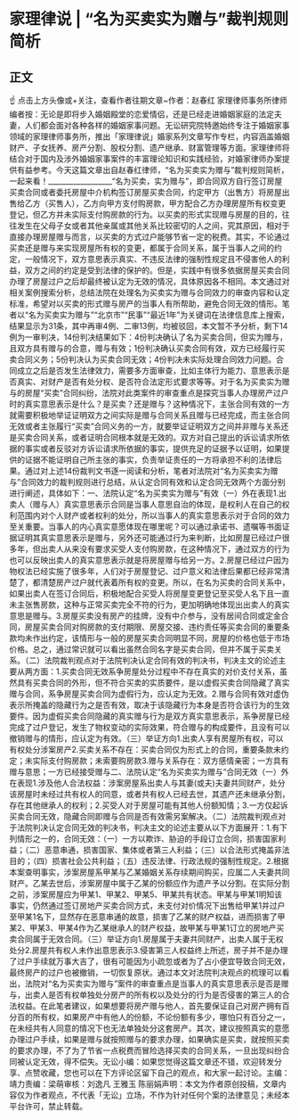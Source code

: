 # 家理律说 | “名为买卖实为赠与”裁判规则简析
## 正文
☝ 点击上方头像或+关注，查看作者往期文章~作者：赵春红 家理律师事务所律师编者按：无论是即将步入婚姻殿堂的恋爱情侣，还是已经走进婚姻家庭的法定夫妻，人们都会面对各种各样的婚姻家事问题。无讼研究院特邀始终专注于婚姻家事领域的家理律师事务所，推出「家理律说」婚家系列文章写作专栏，内容涵盖婚姻财产、子女抚养、房产分割、股权分割、遗产继承、财富管理等方面。家理律师将结合对于国内及涉外婚姻家事案件的丰富理论知识和实践经验，对婚家律师办案提供有益参考。今天这篇文章出自赵春红律师，“名为买卖实为赠与”裁判规则简析，一起来看！__________________“名为买卖，实为赠与”，即合同双方自行签订房屋买卖合同或者委托房屋中介机构签订房屋买卖合同，约定甲方（出售方）将房屋出售给乙方（买售人），乙方向甲方支付购房款，甲方配合乙方办理房屋所有权变更登记，但乙方并未实际支付购房款的行为。以买卖的形式实现赠与房屋的目的，往往发生在父母子女或者其他亲属或其他关系比较密切的人之间，究其原因，相对于直接办理房屋赠与而言，以买卖的方式过户能够节省一定的税费。其实，不论通过买卖还是赠与来实现房屋所有权的变更，都属于合同关系，属于当事人之间的约定，一般情况下，双方意思表示真实、不违反法律的强制性规定且不侵害他人的利益，双方之间的约定是受到法律的保护的。但是，实践中有很多依据房屋买卖合同办理了房屋过户之后却最终被认定为无效的情况，具体原因各不相同。本文通过对相关案例搜索分析，总结法院在处理名为买卖实为赠与合同效力的审查内容和认定标准，希望对以买卖的形式赠与房产的当事人有所帮助，避免合同无效的情形。笔者以“名为买卖实为赠与”“北京市”“民事”“最近1年”为关键词在法律信息库上搜索，结果显示为31条，其中再审4例、二审13例，均被驳回，本文暂不予分析，剩下14例为一审判决，14份判决结果如下：4份判决确认了名为买卖合同，但实为赠与，且双方具有赠与的合意，赠与有效；1份判决确认买卖合同有效，双方已经履行买卖合同义务；5份判决认为买卖合同无效；4份判决未实际处理合同效力问题。合同成立之后是否发生法律效力，需要多方面审查，比如主体行为能力、意思表示是否真实、对财产是否有处分权、是否符合法定形式要求等等。对于名为买卖实为赠与的房屋“买卖”合同纠纷，法院对此类案件的审查重点是探究当事人办理房产过户时的真实意思表示是什么？是买卖？还是赠与？这种情况下，主张合同有效的一方就需要积极地举证证明双方之间实际是赠与合同关系且赠与已经完成，而主张合同无效或者主张履行“买卖”合同义务的一方，就要举证证明双方之间并非赠与关系还是买卖合同关系，或者证明合同根本就是无效的。双方对自己提出的诉讼请求所依据的事实或者反驳对方诉讼请求所依据的事实，提供充足的证据予以证明，如果提供的证据不能证明自己所主张的事实，负责举证责任的一方将承担不利的法律后果。通过对上述14份裁判文书逐一阅读和分析，笔者对法院对“名为买卖实为赠与”合同效力的裁判规则进行总结，从认定合同有效和认定合同无效两个方面分别进行阐述，具体如下：一、法院认定“名为买卖实为赠与”有效（一）外在表现1.出卖人（赠与人）真实意思表示合同是当事人意思自治的体现，是权利人在自己的权利范围内对个人财产或者权利的处分，所以当事人的真实意思表示对于合同的效力至关重要。当事人的内心真实意愿体现在哪里呢？可以通过承诺书、遗嘱等书面证据证明其真实意思表示是赠与，另外还可能通过行为来判断，比如房屋已经过户很多年，但出卖人从来没有要求买受人支付购房款，在这种情况下，通过双方的行为也可以反映出卖人的真实意思表示就是将房屋赠与给另一方。2.房屋已经过户因为物权法已经实施了很多年，人们对于房屋登记、过户意义和法律后果都已经非常清楚了，都清楚房产过户就代表着所有权的变更。所以，在名为买卖的合同关系中，如果出卖人在签订合同后，积极地配合买受人将房屋变更登记至买受人名下且一直未主张售房款，这种与正常买卖完全不符的行为，更加明确地体现出出卖人的真实意思是赠与。3.房屋买卖没有房产的挂牌，没有中介参与，没有居间合同或定金合同，房屋买卖合同对购房款的支付期限、房屋交接、违约责任等买卖合同的重要条款均未作出约定，该情形与一般的房屋买卖合同明显不同，房屋的价格也低于市场价格。总之，通过常识就可以看出虽然合同名字是买卖合同，但并不属于买卖关系。（二）法院裁判观点对于法院判决认定合同有效的判决书，判决主文的论述主要从两方面：1.买卖合同无效系争房屋处分过程中不存在真实的对价支付关系，虽然具有买卖合同的外形，但不符合买卖的实质要件，是以虚假买卖合同隐藏了真实赠与合同，系争房屋买卖合同为虚假行为，应认定为无效。2.赠与合同有效对虚伪表示所掩盖的隐藏行为之是否有效，取决于该隐藏行为本身是否符合该行为的生效要件。因为虚假买卖合同隐藏的真实赠与行为是双方真实意思表示，系争房屋已经完成了过户登记，发生了物权变动的实际效果，符合赠与的构成要件，且没有可以撤销赠与的情形，应认定为有效。（三）举证方向1.出卖人享有房屋所有权，可以有权处分涉案房产2.买卖关系不存在：买卖合同仅为形式上的合同，重要条款未约定；未实际支付购房款；未索要购房款3.赠与关系存在：双方感情亲密；一方具有赠与意思；一方已经接受赠与二、法院认定“名为买卖实为赠与”合同无效（一）外在表现1.涉及他人合法权益：涉案房屋系出卖人与其妻(或夫)夫妻共同财产，处分该房屋时未经过共有权人的同意，或者共有权人已经去世，其遗产还未继承分割，存在其他继承人的权利；2.买受人对于房屋可能有其他人份额知情；3.一方仅起诉买卖合同无效，隐藏合同即赠与合同是否有效需另案解决。（二）法院裁判观点对于法院判决认定合同无效的判决书，判决主文的论述主要从以下方面展开：1.有下列情形之一的，合同无效：（一）一方以欺诈、胁迫的手段订立合同，损害国家利益；（二）恶意串通，损害国家、集体或者第三人利益；（三）以合法形式掩盖非法目的；（四）损害社会公共利益；（五）违反法律、行政法规的强制性规定。2.根据本案查明事实，涉案房屋系甲某与乙某婚姻关系存续期间购买，应属二人夫妻共同财产。乙某去世后，涉案房屋中属于乙某的份额应作为遗产予以分割。在实际分割之前，涉案房屋应为甲某1、甲某2、甲某5、甲某共有状态。甲某与甲某1明知该事实，仍然通过签订房地产买卖合同方式，未支付对价情况下出售给甲某1并过户至甲某1名下，显然存在恶意串通的故意，损害了乙某的财产权益，进而损害了甲某2、甲某3、甲某4作为乙某继承人的财产权益，故甲某与甲某1订立的房地产买卖合同属于无效合同。（三）举证方向1.房屋属于夫妻共同财产，出卖人属于无权处分2.房屋共有权人未作出意思表示3.侵害第三人权益终上所述，房子并不是办理了过户手续就万事大吉了，很有可能因为小疏忽或者为了占小便宜导致合同无效，最终房产的过户也被撤销，一切恢复原状。通过本文对法院判决观点的梳理可以看出，法院对“名为买卖实为赠与”案件的审查重点是当事人的真实意思表示是否是赠与，出卖人是否有权单独处分房产的所有权以及处分的行为是否侵害的第三人的合法权益。在此笔者建议，如果想要将房产赠与他人，首先要保证自己对房产拥有百分百的所有权，如果房产中有他人的份额，不论份额有多少，哪怕只有百分之一，在未经共有人同意的情况下也无法单独处分这套房产。其次，建议按照真实的意愿办理过户手续，如果是赠与就按照赠与的要求办理，如果确实是买卖，就按照买卖的要求办理，不了为了节省一点税费而冒险选择买卖的合同关系，一旦出现纠纷合同被认定无效，得不偿失。无讼小编：如果您觉得这篇文章还不错，欢迎转发分享、点赞收藏，您也可以在下方评论区留下自己的观点，和大家一起讨论。主编：靖力责编：梁萌审核：刘逸凡 王雅玉 陈丽娟声明：本文为作者原创投稿，文章内容仅为作者观点，不代表「无讼」立场，不作为针对任何个案的法律意见；未经本平台许可，禁止转载。